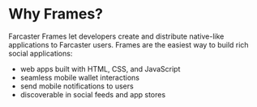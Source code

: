 # Why Frames?

Farcaster Frames let developers create and distribute native-like applications
to Farcaster users. Frames are the easiest way to build rich social
applications:

- web apps built with HTML, CSS, and JavaScript
- seamless mobile wallet interactions
- send mobile notifications to users
- discoverable in social feeds and app stores
